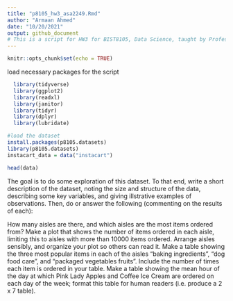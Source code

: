 ```yaml
---
title: "p8105_hw3_asa2249.Rmd"
author: "Armaan Ahmed"
date: "10/20/2021"
output: github_document
# This is a script for HW3 for BIST8105, Data Science, taught by Professor Jeff Goldsmith. In this script, I will demonstrate usage of data visualization techniques, including creating figures with readable embedded plots (e.g. font sizes, axis labels, titles) 
---
```




```r
knitr::opts_chunk$set(echo = TRUE)
```

load necessary packages for the script
```r
  library(tidyverse)
  library(ggplot2)
  library(readxl)
  library(janitor)
  library(tidyr)
  library(dplyr)
  library(lubridate)
```

```r
#load the dataset
install.packages(p8105.datasets)
library(p8105.datasets)
instacart_data = data("instacart")

head(data)


```
The goal is to do some exploration of this dataset. To that end, write a short description of the dataset, noting the size and structure of the data, describing some key variables, and giving illstrative examples of observations. Then, do or answer the following (commenting on the results of each):

How many aisles are there, and which aisles are the most items ordered from?
Make a plot that shows the number of items ordered in each aisle, limiting this to aisles with more than 10000 items ordered. Arrange aisles sensibly, and organize your plot so others can read it.
Make a table showing the three most popular items in each of the aisles “baking ingredients”, “dog food care”, and “packaged vegetables fruits”. Include the number of times each item is ordered in your table.
Make a table showing the mean hour of the day at which Pink Lady Apples and Coffee Ice Cream are ordered on each day of the week; format this table for human readers (i.e. produce a 2 x 7 table).

